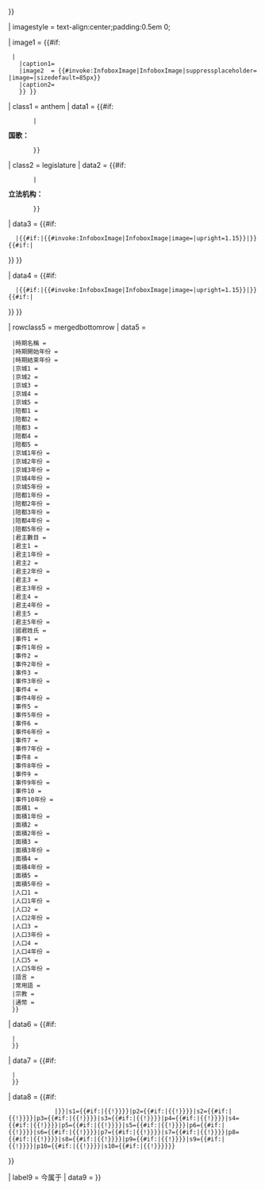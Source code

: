 {{infobox
| bodyclass = geography vcard
| bodystyle = font-size:88%;
| headerstyle= text-align:left;
| aboveclass = adr fn org country-name
| abovestyle =  padding:0.25em 0.33em 0.33em;line-height:1.2em;font-size:1.25em;
| above = {{{名稱|}}}
| subheader = {{#if:{{{開始年份|}}}|{{{開始年份}}}{{#if:{{{結束年份}}}|－{{{結束年份}}} }} }}

| imagestyle = text-align:center;padding:0.5em 0;

| image1 = {{#if:{{{旗幟|}}}{{{徽章|}}}
  |{{infobox country/imagetable
    |image1a = {{#invoke:InfoboxImage|InfoboxImage|suppressplaceholder={{main other||no}}|image={{{旗幟|}}}|sizedefault=125px|maxsize=250|border=yes}}
    |caption1= {{{旗幟連結|旗幟}}}
    |image2  = {{#invoke:InfoboxImage|InfoboxImage|suppressplaceholder={{main other||no}}|image={{{徽章|}}}|sizedefault=85px}}
    |caption2= {{{徽章連結|徽章}}}
    }} }}

| class1 = anthem
| data1 = {{#if:{{{國歌|}}}
        |<div style="line-height:1.2em;">'''国歌：'''{{{國歌}}}</div>
		}}
| class2 = legislature
| data2 = {{#if:{{{立法機構|}}}
        |<div style="line-height:1.2em;">'''立法机构：'''{{{立法機構}}}</div>
		}}
| data3 = {{#if:{{{地圖|}}}{{{自定義地圖|}}}
   |{{#if:{{{地圖|}}}|{{#invoke:InfoboxImage|InfoboxImage|image={{{地圖|}}}|upright=1.15}}|{{{自定義地圖|}}}}}<!--
  -->{{#if:{{{地圖說明|}}}|<div style="font-size:90%;position:relative;top:0.3em;">{{{地圖說明|}}}</div>}} }}

| data4 = {{#if:{{{地圖2|}}}{{{自定義地圖2|}}}
   |{{#if:{{{地圖2|}}}|{{#invoke:InfoboxImage|InfoboxImage|image={{{地圖2|}}}|upright=1.15}}|{{{自定義地圖2|}}}}}<!--
  -->{{#if:{{{地圖2說明|}}}|<div style="font-size:90%;position:relative;top:0.3em;">{{{地圖2說明|}}}</div>}} }}

| rowclass5 = mergedbottomrow
| data5 = {{朝代信息框/subperiod/sandbox
  | 只有一個時期 = {{#if:{{{時期2-時期名稱|}}}{{{時期2-時期開始年份|}}}{{{時期2-時期結束年份|}}}{{{時期2-京城1|}}}{{{時期2-京城2|}}}{{{時期2-京城3|}}}{{{時期2-京城4|}}}{{{時期2-京城5|}}}{{{時期2-陪都1|}}}{{{時期2-陪都2|}}}{{{時期2-陪都3|}}}{{{時期2-陪都4|}}}{{{時期2-陪都5|}}}{{{時期2-君主數目|}}}{{{時期2-君主1|}}}{{{時期2-君主1年份|}}}{{{時期2-君主2|}}}{{{時期2-君主2年份|}}}{{{時期2-君主3|}}}{{{時期2-君主3年份|}}}{{{時期2-君主4|}}}{{{時期2-君主4年份|}}}{{{時期2-君主5|}}}{{{時期2-君主5年份|}}}{{{時期2-國君姓氏|}}}{{{時期2-事件1|}}}{{{時期2-事件1年份|}}}{{{時期2-事件2|}}}{{{時期2-事件2年份|}}}{{{時期2-事件3|}}}{{{時期2-事件3年份|}}}{{{時期2-事件4|}}}{{{時期2-事件4年份|}}}{{{時期2-事件5|}}}{{{時期2-事件5年份|}}}{{{時期2-事件6|}}}{{{時期2-事件6年份|}}}{{{時期2-事件7|}}}{{{時期2-事件7年份|}}}{{{時期2-事件8|}}}{{{時期2-事件8年份|}}}{{{時期2-事件9|}}}{{{時期2-事件9年份|}}}{{{時期2-事件10|}}}{{{時期2-事件10年份|}}}{{{時期2-面積1|}}}{{{時期2-面積1年份|}}}{{{時期2-面積2|}}}{{{時期2-面積2年份|}}}{{{時期2-面積3|}}}{{{時期2-面積3年份|}}}{{{時期2-面積4|}}}{{{時期2-面積4年份|}}}{{{時期2-面積5|}}}{{{時期2-面積5年份|}}}{{{時期2-人口1|}}}{{{時期2-人口1年份|}}}{{{時期2-人口2|}}}{{{時期2-人口2年份|}}}{{{時期2-人口3|}}}{{{時期2-人口3年份|}}}{{{時期2-人口4|}}}{{{時期2-人口4年份|}}}{{{時期2-人口5|}}}{{{時期2-人口5年份|}}}{{{時期2-語言|}}}{{{時期2-常用語|}}}{{{時期2-宗教|}}}{{{時期2-通幣|}}}{{{時期3-時期名稱|}}}{{{時期3-時期開始年份|}}}{{{時期3-時期結束年份|}}}{{{時期3-京城1|}}}{{{時期3-京城2|}}}{{{時期3-京城3|}}}{{{時期3-京城4|}}}{{{時期3-京城5|}}}{{{時期3-陪都1|}}}{{{時期3-陪都2|}}}{{{時期3-陪都3|}}}{{{時期3-陪都4|}}}{{{時期3-陪都5|}}}{{{時期3-君主數目|}}}{{{時期3-君主1|}}}{{{時期3-君主1年份|}}}{{{時期3-君主2|}}}{{{時期3-君主2年份|}}}{{{時期3-君主3|}}}{{{時期3-君主3年份|}}}{{{時期3-君主4|}}}{{{時期3-君主4年份|}}}{{{時期3-君主5|}}}{{{時期3-君主5年份|}}}{{{時期3-國君姓氏|}}}{{{時期3-事件1|}}}{{{時期3-事件1年份|}}}{{{時期3-事件2|}}}{{{時期3-事件2年份|}}}{{{時期3-事件3|}}}{{{時期3-事件3年份|}}}{{{時期3-事件4|}}}{{{時期3-事件4年份|}}}{{{時期3-事件5|}}}{{{時期3-事件5年份|}}}{{{時期3-事件6|}}}{{{時期3-事件6年份|}}}{{{時期3-事件7|}}}{{{時期3-事件7年份|}}}{{{時期3-事件8|}}}{{{時期3-事件8年份|}}}{{{時期3-事件9|}}}{{{時期3-事件9年份|}}}{{{時期3-事件10|}}}{{{時期3-事件10年份|}}}{{{時期3-面積1|}}}{{{時期3-面積1年份|}}}{{{時期3-面積2|}}}{{{時期3-面積2年份|}}}{{{時期3-面積3|}}}{{{時期3-面積3年份|}}}{{{時期3-面積4|}}}{{{時期3-面積4年份|}}}{{{時期3-面積5|}}}{{{時期3-面積5年份|}}}{{{時期3-人口1|}}}{{{時期3-人口1年份|}}}{{{時期3-人口2|}}}{{{時期3-人口2年份|}}}{{{時期3-人口3|}}}{{{時期3-人口3年份|}}}{{{時期3-人口4|}}}{{{時期3-人口4年份|}}}{{{時期3-人口5|}}}{{{時期3-人口5年份|}}}{{{時期3-語言|}}}{{{時期3-常用語|}}}{{{時期3-宗教|}}}{{{時期3-通幣|}}}||yes}}
  |時期名稱 = {{{時期1-時期名稱|}}}
  |時期開始年份 = {{{時期1-時期開始年份|}}}
  |時期結束年份 = {{{時期1-時期結束年份|}}}
  |京城1 = {{{時期1-京城1|}}}
  |京城2 = {{{時期1-京城2|}}}
  |京城3 = {{{時期1-京城3|}}}
  |京城4 = {{{時期1-京城4|}}}
  |京城5 = {{{時期1-京城5|}}}
  |陪都1 = {{{時期1-陪都1|}}}
  |陪都2 = {{{時期1-陪都2|}}}
  |陪都3 = {{{時期1-陪都3|}}}
  |陪都4 = {{{時期1-陪都4|}}}
  |陪都5 = {{{時期1-陪都5|}}}
  |京城1年份 = {{{時期1-京城1年份|}}}
  |京城2年份 = {{{時期1-京城2年份|}}}
  |京城3年份 = {{{時期1-京城3年份|}}}
  |京城4年份 = {{{時期1-京城4年份|}}}
  |京城5年份 = {{{時期1-京城5年份|}}}
  |陪都1年份 = {{{時期1-陪都1年份|}}}
  |陪都2年份 = {{{時期1-陪都2年份|}}}
  |陪都3年份 = {{{時期1-陪都3年份|}}}
  |陪都4年份 = {{{時期1-陪都4年份|}}}
  |陪都5年份 = {{{時期1-陪都5年份|}}}
  |君主數目 = {{{時期1-君主數目|}}}
  |君主1 = {{{時期1-君主1|}}}
  |君主1年份 = {{{時期1-君主1年份|}}}
  |君主2 = {{{時期1-君主2|}}}
  |君主2年份 = {{{時期1-君主2年份|}}}
  |君主3 = {{{時期1-君主3|}}}
  |君主3年份 = {{{時期1-君主3年份|}}}
  |君主4 = {{{時期1-君主4|}}}
  |君主4年份 = {{{時期1-君主4年份|}}}
  |君主5 = {{{時期1-君主5|}}}
  |君主5年份 = {{{時期1-君主5年份|}}}
  |國君姓氏 = {{{時期1-國君姓氏|}}}
  |事件1 = {{{時期1-事件1|}}}
  |事件1年份 = {{{時期1-事件1年份|}}}
  |事件2 = {{{時期1-事件2|}}}
  |事件2年份 = {{{時期1-事件2年份|}}}
  |事件3 = {{{時期1-事件3|}}}
  |事件3年份 = {{{時期1-事件3年份|}}}
  |事件4 = {{{時期1-事件4|}}}
  |事件4年份 = {{{時期1-事件4年份|}}}
  |事件5 = {{{時期1-事件5|}}}
  |事件5年份 = {{{時期1-事件5年份|}}}
  |事件6 = {{{時期1-事件6|}}}
  |事件6年份 = {{{時期1-事件6年份|}}}
  |事件7 = {{{時期1-事件7|}}}
  |事件7年份 = {{{時期1-事件7年份|}}}
  |事件8 = {{{時期1-事件8|}}}
  |事件8年份 = {{{時期1-事件8年份|}}}
  |事件9 = {{{時期1-事件9|}}}
  |事件9年份 = {{{時期1-事件9年份|}}}
  |事件10 = {{{時期1-事件10|}}}
  |事件10年份 = {{{時期1-事件10年份|}}}
  |面積1 = {{{時期1-面積1|}}}
  |面積1年份 = {{{時期1-面積1年份|}}}
  |面積2 = {{{時期1-面積2|}}}
  |面積2年份 = {{{時期1-面積2年份|}}}
  |面積3 = {{{時期1-面積3|}}}
  |面積3年份 = {{{時期1-面積3年份|}}}
  |面積4 = {{{時期1-面積4|}}}
  |面積4年份 = {{{時期1-面積4年份|}}}
  |面積5 = {{{時期1-面積5|}}}
  |面積5年份 = {{{時期1-面積5年份|}}}
  |人口1 = {{{時期1-人口1|}}}
  |人口1年份 = {{{時期1-人口1年份|}}}
  |人口2 = {{{時期1-人口2|}}}
  |人口2年份 = {{{時期1-人口2年份|}}}
  |人口3 = {{{時期1-人口3|}}}
  |人口3年份 = {{{時期1-人口3年份|}}}
  |人口4 = {{{時期1-人口4|}}}
  |人口4年份 = {{{時期1-人口4年份|}}}
  |人口5 = {{{時期1-人口5|}}}
  |人口5年份 = {{{時期1-人口5年份|}}}
  |語言 = {{{時期1-語言|}}}
  |常用語 = {{{時期1-常用語|}}}
  |宗教 = {{{時期1-宗教|}}}
  |通幣 = {{{時期1-通幣|}}}
  }}

| data6 = {{#if:{{{時期2-時期名稱|}}}{{{時期2-時期開始年份|}}}{{{時期2-時期結束年份|}}}{{{時期2-京城1|}}}{{{時期2-京城2|}}}{{{時期2-京城3|}}}{{{時期2-京城4|}}}{{{時期2-京城5|}}}{{{時期2-陪都1|}}}{{{時期2-陪都2|}}}{{{時期2-陪都3|}}}{{{時期2-陪都4|}}}{{{時期2-陪都5|}}}{{{時期2-君主數目|}}}{{{時期2-君主1|}}}{{{時期2-君主1年份|}}}{{{時期2-君主2|}}}{{{時期2-君主2年份|}}}{{{時期2-君主3|}}}{{{時期2-君主3年份|}}}{{{時期2-君主4|}}}{{{時期2-君主4年份|}}}{{{時期2-君主5|}}}{{{時期2-君主5年份|}}}{{{時期2-國君姓氏|}}}{{{時期2-事件1|}}}{{{時期2-事件1年份|}}}{{{時期2-事件2|}}}{{{時期2-事件2年份|}}}{{{時期2-事件3|}}}{{{時期2-事件3年份|}}}{{{時期2-事件4|}}}{{{時期2-事件4年份|}}}{{{時期2-事件5|}}}{{{時期2-事件5年份|}}}{{{時期2-事件6|}}}{{{時期2-事件6年份|}}}{{{時期2-事件7|}}}{{{時期2-事件7年份|}}}{{{時期2-事件8|}}}{{{時期2-事件8年份|}}}{{{時期2-事件9|}}}{{{時期2-事件9年份|}}}{{{時期2-事件10|}}}{{{時期2-事件10年份|}}}{{{時期2-面積1|}}}{{{時期2-面積1年份|}}}{{{時期2-面積2|}}}{{{時期2-面積2年份|}}}{{{時期2-面積3|}}}{{{時期2-面積3年份|}}}{{{時期2-面積4|}}}{{{時期2-面積4年份|}}}{{{時期2-面積5|}}}{{{時期2-面積5年份|}}}{{{時期2-人口1|}}}{{{時期2-人口1年份|}}}{{{時期2-人口2|}}}{{{時期2-人口2年份|}}}{{{時期2-人口3|}}}{{{時期2-人口3年份|}}}{{{時期2-人口4|}}}{{{時期2-人口4年份|}}}{{{時期2-人口5|}}}{{{時期2-人口5年份|}}}{{{時期2-語言|}}}{{{時期2-常用語|}}}{{{時期2-宗教|}}}{{{時期2-通幣|}}}
  |{{朝代信息框/subperiod/sandbox
    |時期名稱 = {{{時期2-時期名稱|}}}
    |時期開始年份 = {{{時期2-時期開始年份|}}}
    |時期結束年份 = {{{時期2-時期結束年份|}}}
    |京城1 = {{{時期2-京城1|}}}
    |京城2 = {{{時期2-京城2|}}}
    |京城3 = {{{時期2-京城3|}}}
    |京城4 = {{{時期2-京城4|}}}
    |京城5 = {{{時期2-京城5|}}}
    |陪都1 = {{{時期2-陪都1|}}}
    |陪都2 = {{{時期2-陪都2|}}}
    |陪都3 = {{{時期2-陪都3|}}}
    |陪都4 = {{{時期2-陪都4|}}}
    |陪都5 = {{{時期2-陪都5|}}}
    |京城1年份 = {{{時期2-京城1年份|}}}
    |京城2年份 = {{{時期2-京城2年份|}}}
    |京城3年份 = {{{時期2-京城3年份|}}}
    |京城4年份 = {{{時期2-京城4年份|}}}
    |京城5年份 = {{{時期2-京城5年份|}}}
    |陪都1年份 = {{{時期2-陪都1年份|}}}
    |陪都2年份 = {{{時期2-陪都2年份|}}}
    |陪都3年份 = {{{時期2-陪都3年份|}}}
    |陪都4年份 = {{{時期2-陪都4年份|}}}
    |陪都5年份 = {{{時期2-陪都5年份|}}}
    |君主數目 = {{{時期2-君主數目|}}}
    |君主1 = {{{時期2-君主1|}}}
    |君主1年份 = {{{時期2-君主1年份|}}}
    |君主2 = {{{時期2-君主2|}}}
    |君主2年份 = {{{時期2-君主2年份|}}}
    |君主3 = {{{時期2-君主3|}}}
    |君主3年份 = {{{時期2-君主3年份|}}}
    |君主4 = {{{時期2-君主4|}}}
    |君主4年份 = {{{時期2-君主4年份|}}}
    |君主5 = {{{時期2-君主5|}}}
    |君主5年份 = {{{時期2-君主5年份|}}}
    |國君姓氏 = {{{時期2-國君姓氏|}}}
    |事件1 = {{{時期2-事件1|}}}
    |事件1年份 = {{{時期2-事件1年份|}}}
    |事件2 = {{{時期2-事件2|}}}
    |事件2年份 = {{{時期2-事件2年份|}}}
    |事件3 = {{{時期2-事件3|}}}
    |事件3年份 = {{{時期2-事件3年份|}}}
    |事件4 = {{{時期2-事件4|}}}
    |事件4年份 = {{{時期2-事件4年份|}}}
    |事件5 = {{{時期2-事件5|}}}
    |事件5年份 = {{{時期2-事件5年份|}}}
    |事件6 = {{{時期2-事件6|}}}
    |事件6年份 = {{{時期2-事件6年份|}}}
    |事件7 = {{{時期2-事件7|}}}
    |事件7年份 = {{{時期2-事件7年份|}}}
    |事件8 = {{{時期2-事件8|}}}
    |事件8年份 = {{{時期2-事件8年份|}}}
    |事件9 = {{{時期2-事件9|}}}
    |事件9年份 = {{{時期2-事件9年份|}}}
    |事件10 = {{{時期2-事件10|}}}
    |事件10年份 = {{{時期2-事件10年份|}}}
    |面積1 = {{{時期2-面積1|}}}
    |面積1年份 = {{{時期2-面積1年份|}}}
    |面積2 = {{{時期2-面積2|}}}
    |面積2年份 = {{{時期2-面積2年份|}}}
    |面積3 = {{{時期2-面積3|}}}
    |面積3年份 = {{{時期2-面積3年份|}}}
    |面積4 = {{{時期2-面積4|}}}
    |面積4年份 = {{{時期2-面積4年份|}}}
    |面積5 = {{{時期2-面積5|}}}
    |面積5年份 = {{{時期2-面積5年份|}}}
    |人口1 = {{{時期2-人口1|}}}
    |人口1年份 = {{{時期2-人口1年份|}}}
    |人口2 = {{{時期2-人口2|}}}
    |人口2年份 = {{{時期2-人口2年份|}}}
    |人口3 = {{{時期2-人口3|}}}
    |人口3年份 = {{{時期2-人口3年份|}}}
    |人口4 = {{{時期2-人口4|}}}
    |人口4年份 = {{{時期2-人口4年份|}}}
    |人口5 = {{{時期2-人口5|}}}
    |人口5年份 = {{{時期2-人口5年份|}}}
    |語言 = {{{時期2-語言|}}}
    |常用語 = {{{時期2-常用語|}}}
    |宗教 = {{{時期2-宗教|}}}
    |通幣 = {{{時期2-通幣|}}}
    }}
  }}

| data7 = {{#if:{{{時期3-時期名稱|}}}{{{時期3-時期開始年份|}}}{{{時期3-時期結束年份|}}}{{{時期3-京城1|}}}{{{時期3-京城2|}}}{{{時期3-京城3|}}}{{{時期3-京城4|}}}{{{時期3-京城5|}}}{{{時期3-陪都1|}}}{{{時期3-陪都2|}}}{{{時期3-陪都3|}}}{{{時期3-陪都4|}}}{{{時期3-陪都5|}}}{{{時期3-君主數目|}}}{{{時期3-君主1|}}}{{{時期3-君主1年份|}}}{{{時期3-君主2|}}}{{{時期3-君主2年份|}}}{{{時期3-君主3|}}}{{{時期3-君主3年份|}}}{{{時期3-君主4|}}}{{{時期3-君主4年份|}}}{{{時期3-君主5|}}}{{{時期3-君主5年份|}}}{{{時期3-國君姓氏|}}}{{{時期3-事件1|}}}{{{時期3-事件1年份|}}}{{{時期3-事件2|}}}{{{時期3-事件2年份|}}}{{{時期3-事件3|}}}{{{時期3-事件3年份|}}}{{{時期3-事件4|}}}{{{時期3-事件4年份|}}}{{{時期3-事件5|}}}{{{時期3-事件5年份|}}}{{{時期3-事件6|}}}{{{時期3-事件6年份|}}}{{{時期3-事件7|}}}{{{時期3-事件7年份|}}}{{{時期3-事件8|}}}{{{時期3-事件8年份|}}}{{{時期3-事件9|}}}{{{時期3-事件9年份|}}}{{{時期3-事件10|}}}{{{時期3-事件10年份|}}}{{{時期3-面積1|}}}{{{時期3-面積1年份|}}}{{{時期3-面積2|}}}{{{時期3-面積2年份|}}}{{{時期3-面積3|}}}{{{時期3-面積3年份|}}}{{{時期3-面積4|}}}{{{時期3-面積4年份|}}}{{{時期3-面積5|}}}{{{時期3-面積5年份|}}}{{{時期3-人口1|}}}{{{時期3-人口1年份|}}}{{{時期3-人口2|}}}{{{時期3-人口2年份|}}}{{{時期3-人口3|}}}{{{時期3-人口3年份|}}}{{{時期3-人口4|}}}{{{時期3-人口4年份|}}}{{{時期3-人口5|}}}{{{時期3-人口5年份|}}}{{{時期3-語言|}}}{{{時期3-常用語|}}}{{{時期3-宗教|}}}{{{時期3-通幣|}}}
  |{{朝代信息框/subperiod/sandbox
    |時期名稱 = {{{時期3-時期名稱|}}}
    |時期開始年份 = {{{時期3-時期開始年份|}}}
    |時期結束年份 = {{{時期3-時期結束年份|}}}
    |京城1 = {{{時期3-京城1|}}}
    |京城2 = {{{時期3-京城2|}}}
    |京城3 = {{{時期3-京城3|}}}
    |京城4 = {{{時期3-京城4|}}}
    |京城5 = {{{時期3-京城5|}}}
    |陪都1 = {{{時期3-陪都1|}}}
    |陪都2 = {{{時期3-陪都2|}}}
    |陪都3 = {{{時期3-陪都3|}}}
    |陪都4 = {{{時期3-陪都4|}}}
    |陪都5 = {{{時期3-陪都5|}}}
    |京城1年份 = {{{時期3-京城1年份|}}}
    |京城2年份 = {{{時期3-京城2年份|}}}
    |京城3年份 = {{{時期3-京城3年份|}}}
    |京城4年份 = {{{時期3-京城4年份|}}}
    |京城5年份 = {{{時期3-京城5年份|}}}
    |陪都1年份 = {{{時期3-陪都1年份|}}}
    |陪都2年份 = {{{時期3-陪都2年份|}}}
    |陪都3年份 = {{{時期3-陪都3年份|}}}
    |陪都4年份 = {{{時期3-陪都4年份|}}}
    |陪都5年份 = {{{時期3-陪都5年份|}}}
    |君主數目 = {{{時期3-君主數目|}}}
    |君主1 = {{{時期3-君主1|}}}
    |君主1年份 = {{{時期3-君主1年份|}}}
    |君主2 = {{{時期3-君主2|}}}
    |君主2年份 = {{{時期3-君主2年份|}}}
    |君主3 = {{{時期3-君主3|}}}
    |君主3年份 = {{{時期3-君主3年份|}}}
    |君主4 = {{{時期3-君主4|}}}
    |君主4年份 = {{{時期3-君主4年份|}}}
    |君主5 = {{{時期3-君主5|}}}
    |君主5年份 = {{{時期3-君主5年份|}}}
    |國君姓氏 = {{{時期3-國君姓氏|}}}
    |事件1 = {{{時期3-事件1|}}}
    |事件1年份 = {{{時期3-事件1年份|}}}
    |事件2 = {{{時期3-事件2|}}}
    |事件2年份 = {{{時期3-事件2年份|}}}
    |事件3 = {{{時期3-事件3|}}}
    |事件3年份 = {{{時期3-事件3年份|}}}
    |事件4 = {{{時期3-事件4|}}}
    |事件4年份 = {{{時期3-事件4年份|}}}
    |事件5 = {{{時期3-事件5|}}}
    |事件5年份 = {{{時期3-事件5年份|}}}
    |事件6 = {{{時期3-事件6|}}}
    |事件6年份 = {{{時期3-事件6年份|}}}
    |事件7 = {{{時期3-事件7|}}}
    |事件7年份 = {{{時期3-事件7年份|}}}
    |事件8 = {{{時期3-事件8|}}}
    |事件8年份 = {{{時期3-事件8年份|}}}
    |事件9 = {{{時期3-事件9|}}}
    |事件9年份 = {{{時期3-事件9年份|}}}
    |事件10 = {{{時期3-事件10|}}}
    |事件10年份 = {{{時期3-事件10年份|}}}
    |面積1 = {{{時期3-面積1|}}}
    |面積1年份 = {{{時期3-面積1年份|}}}
    |面積2 = {{{時期3-面積2|}}}
    |面積2年份 = {{{時期3-面積2年份|}}}
    |面積3 = {{{時期3-面積3|}}}
    |面積3年份 = {{{時期3-面積3年份|}}}
    |面積4 = {{{時期3-面積4|}}}
    |面積4年份 = {{{時期3-面積4年份|}}}
    |面積5 = {{{時期3-面積5|}}}
    |面積5年份 = {{{時期3-面積5年份|}}}
    |人口1 = {{{時期3-人口1|}}}
    |人口1年份 = {{{時期3-人口1年份|}}}
    |人口2 = {{{時期3-人口2|}}}
    |人口2年份 = {{{時期3-人口2年份|}}}
    |人口3 = {{{時期3-人口3|}}}
    |人口3年份 = {{{時期3-人口3年份|}}}
    |人口4 = {{{時期3-人口4|}}}
    |人口4年份 = {{{時期3-人口4年份|}}}
    |人口5 = {{{時期3-人口5|}}}
    |人口5年份 = {{{時期3-人口5年份|}}}
    |語言 = {{{時期3-語言|}}}
    |常用語 = {{{時期3-常用語|}}}
    |宗教 = {{{時期3-宗教|}}}
    |通幣 = {{{時期3-通幣|}}}
    }}
  }}

| data8 = {{#if:{{{前1|}}}{{{後1|}}}
              |{{Infobox country/formernext|p1={{{前1|}}}{{#if:{{{前1文字|}}}|{{!}}{{{前1文字|}}}}}|s1={{{後1|}}}{{#if:{{{後1文字|}}}|{{!}}{{{後1文字|}}}}}|p2={{{前2|}}}{{#if:{{{前2文字|}}}|{{!}}{{{前2文字|}}}}}|s2={{{後2|}}}{{#if:{{{後2文字|}}}|{{!}}{{{後2文字|}}}}}|p3={{{前3|}}}{{#if:{{{前3文字|}}}|{{!}}{{{前3文字|}}}}}|s3={{{後3|}}}{{#if:{{{後3文字|}}}|{{!}}{{{後3文字|}}}}}|p4={{{前4|}}}{{#if:{{{前4文字|}}}|{{!}}{{{前4文字|}}}}}|s4={{{後4|}}}{{#if:{{{後4文字|}}}|{{!}}{{{後4文字|}}}}}|p5={{{前5|}}}{{#if:{{{前5文字|}}}|{{!}}{{{前5文字|}}}}}|s5={{{後5|}}}{{#if:{{{後5文字|}}}|{{!}}{{{後5文字|}}}}}|p6={{{前6|}}}{{#if:{{{前6文字|}}}|{{!}}{{{前6文字|}}}}}|s6={{{後6|}}}{{#if:{{{後6文字|}}}|{{!}}{{{後6文字|}}}}}|p7={{{前7|}}}{{#if:{{{前7文字|}}}|{{!}}{{{前7文字|}}}}}|s7={{{後7|}}}{{#if:{{{後7文字|}}}|{{!}}{{{後7文字|}}}}}|p8={{{前8|}}}{{#if:{{{前8文字|}}}|{{!}}{{{前8文字|}}}}}|s8={{{後8|}}}{{#if:{{{後8文字|}}}|{{!}}{{{後8文字|}}}}}|p9={{{前9|}}}{{#if:{{{前9文字|}}}|{{!}}{{{前9文字|}}}}}|s9={{{後9|}}}{{#if:{{{後9文字|}}}|{{!}}{{{後9文字|}}}}}|p10={{{前10|}}}{{#if:{{{前10文字|}}}|{{!}}{{{前10文字|}}}}}|s10={{{後10|}}}{{#if:{{{後10文字|}}}|{{!}}{{{後10文字|}}}}}}}
}}

| label9 = 今属于
| data9 = {{{今屬於|}}}
}}<noinclude>
{{Documentation}}
</noinclude>